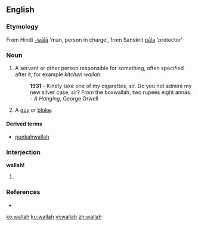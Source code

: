 ==English==

===Etymology===
From Hindi [[-wālā]] 'man, person in charge', from Sanskrit [[pāla]] 'protector'

===Noun===
{{en-noun}}

# {{India}} A servant or other person responsible for something, often specified after it, for example ''kitchen wallah''.
#: '''1931''' - Kindly take one of my cigarettes, sir. Do you not admire my new silver case, sir? From the boxwallah, two rupees eight annas. - ''A Hanging'', George Orwell
# {{UK|slang}} A [[guy]] or [[bloke]].

====Derived terms====
* [[punkahwallah]]

===Interjection===
'''wallah!'''

# {{misspelling of|voilà}}

===References===
* {{R:Websters}}

[[ko:wallah]]
[[ku:wallah]]
[[vi:wallah]]
[[zh:wallah]]